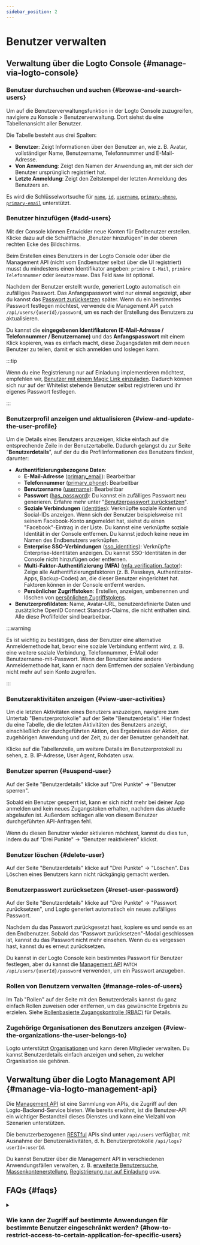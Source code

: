 ```yaml
---
sidebar_position: 2
---
```


# Benutzer verwalten

## Verwaltung über die Logto Console \{#manage-via-logto-console}

### Benutzer durchsuchen und suchen \{#browse-and-search-users}

Um auf die Benutzerverwaltungsfunktion in der Logto Console zuzugreifen, navigiere zu <CloudLink to="/users">Konsole > Benutzerverwaltung</CloudLink>.
Dort siehst du eine Tabellenansicht aller Benutzer.

Die Tabelle besteht aus drei Spalten:

- **Benutzer**: Zeigt Informationen über den Benutzer an, wie z. B. Avatar, vollständiger Name, Benutzername, Telefonnummer und E-Mail-Adresse.
- **Von Anwendung**: Zeigt den Namen der Anwendung an, mit der sich der Benutzer ursprünglich registriert hat.
- **Letzte Anmeldung**: Zeigt den Zeitstempel der letzten Anmeldung des Benutzers an.

Es wird die Schlüsselwortsuche für [`name`](/user-management/user-data#name), [`id`](/user-management/user-data#id), [`username`](/user-management/user-data#username), [`primary-phone`](/user-management/user-data#primary_phone), [`primary-email`](/user-management/user-data#primary_email) unterstützt.

### Benutzer hinzufügen \{#add-users}

Mit der Console können Entwickler neue Konten für Endbenutzer erstellen. Klicke dazu auf die Schaltfläche „Benutzer hinzufügen“ in der oberen rechten Ecke des Bildschirms.

Beim Erstellen eines Benutzers in der Logto Console oder über die Management API (nicht vom Endbenutzer selbst über die UI registriert) musst du mindestens einen Identifikator angeben: `primäre E-Mail`, `primäre Telefonnummer` oder `Benutzername`. Das Feld `Name` ist optional.

Nachdem der Benutzer erstellt wurde, generiert Logto automatisch ein zufälliges Passwort. Das Anfangspasswort wird nur einmal angezeigt, aber du kannst das [Passwort zurücksetzen](./manage-users#reset-user-password) später. Wenn du ein bestimmtes Passwort festlegen möchtest, verwende die Management API `patch /api/users/{userId}/password`, um es nach der Erstellung des Benutzers zu aktualisieren.

Du kannst die **eingegebenen Identifikatoren (E-Mail-Adresse / Telefonnummer / Benutzername)** und das **Anfangspasswort** mit einem Klick kopieren, was es einfach macht, diese Zugangsdaten mit dem neuen Benutzer zu teilen, damit er sich anmelden und loslegen kann.

:::tip

Wenn du eine Registrierung nur auf Einladung implementieren möchtest, empfehlen wir, [Benutzer mit einem Magic Link einzuladen](/end-user-flows/sign-up-and-sign-in/disable-user-registration#option-1-invite-user-with-magic-link-recommended). Dadurch können sich nur auf der Whitelist stehende Benutzer selbst registrieren und ihr eigenes Passwort festlegen.

:::

### Benutzerprofil anzeigen und aktualisieren \{#view-and-update-the-user-profile}

Um die Details eines Benutzers anzuzeigen, klicke einfach auf die entsprechende Zeile in der Benutzertabelle. Dadurch gelangst du zur Seite "**Benutzerdetails**", auf der du die Profilinformationen des Benutzers findest, darunter:

- **Authentifizierungsbezogene Daten**:
  - **E-Mail-Adresse** ([primary_email](/user-management/user-data#primary_email)): Bearbeitbar
  - **Telefonnummer** ([primary_phone](/user-management/user-data#primary_phone)): Bearbeitbar
  - **Benutzername** ([username](/user-management/user-data#username)): Bearbeitbar
  - **Passwort** ([has_password](/user-management/user-data#has_password)): Du kannst ein zufälliges Passwort neu generieren. Erfahre mehr unter "[Benutzerpasswort zurücksetzen](#reset-user-password)".
  - **Soziale Verbindungen** ([identities](/user-management/user-data#social-identities)): Verknüpfte soziale Konten und Social-IDs anzeigen. Wenn sich der Benutzer beispielsweise mit seinem Facebook-Konto angemeldet hat, siehst du einen "Facebook"-Eintrag in der Liste. Du kannst eine verknüpfte soziale Identität in der Console entfernen. Du kannst jedoch keine neue im Namen des Endbenutzers verknüpfen.
  - **Enterprise SSO-Verbindungen** ([sso_identities](/user-management/user-data#sso-identities)): Verknüpfte Enterprise-Identitäten anzeigen. Du kannst SSO-Identitäten in der Console nicht hinzufügen oder entfernen.
  - **Multi-Faktor-Authentifizierung (MFA)** ([mfa_verification_factor](/user-management/user-data#mfa_verification_factors)): Zeige alle Authentifizierungsfaktoren (z. B. Passkeys, Authenticator-Apps, Backup-Codes) an, die dieser Benutzer eingerichtet hat. Faktoren können in der Console entfernt werden.
  - **Persönlicher Zugriffstoken**: Erstellen, anzeigen, umbenennen und löschen von [persönlichen Zugriffstokens](/user-management/personal-access-token).
- **Benutzerprofildaten**: Name, Avatar-URL, benutzerdefinierte Daten und zusätzliche OpenID Connect Standard-Claims, die nicht enthalten sind. Alle diese Profilfelder sind bearbeitbar.

:::warning

Es ist wichtig zu bestätigen, dass der Benutzer eine alternative Anmeldemethode hat, bevor eine soziale Verbindung entfernt wird, z. B. eine weitere soziale Verbindung, Telefonnummer, E-Mail oder Benutzername-mit-Passwort. Wenn der Benutzer keine andere Anmeldemethode hat, kann er nach dem Entfernen der sozialen Verbindung nicht mehr auf sein Konto zugreifen.

:::

### Benutzeraktivitäten anzeigen \{#view-user-activities}

Um die letzten Aktivitäten eines Benutzers anzuzeigen, navigiere zum Untertab "Benutzerprotokolle" auf der Seite "Benutzerdetails". Hier findest du eine Tabelle, die die letzten Aktivitäten des Benutzers anzeigt, einschließlich der durchgeführten Aktion, des Ergebnisses der Aktion, der zugehörigen Anwendung und der Zeit, zu der der Benutzer gehandelt hat.

Klicke auf die Tabellenzeile, um weitere Details im Benutzerprotokoll zu sehen, z. B. IP-Adresse, User Agent, Rohdaten usw.

### Benutzer sperren \{#suspend-user}

Auf der Seite "Benutzerdetails" klicke auf "Drei Punkte" -> "Benutzer sperren".

Sobald ein Benutzer gesperrt ist, kann er sich nicht mehr bei deiner App anmelden und kein neues Zugangstoken erhalten, nachdem das aktuelle abgelaufen ist. Außerdem schlagen alle von diesem Benutzer durchgeführten API-Anfragen fehl.

Wenn du diesen Benutzer wieder aktivieren möchtest, kannst du dies tun, indem du auf "Drei Punkte" -> "Benutzer reaktivieren" klickst.

### Benutzer löschen \{#delete-user}

Auf der Seite "Benutzerdetails" klicke auf "Drei Punkte" -> "Löschen". Das Löschen eines Benutzers kann nicht rückgängig gemacht werden.

### Benutzerpasswort zurücksetzen \{#reset-user-password}

Auf der Seite "Benutzerdetails" klicke auf "Drei Punkte" -> "Passwort zurücksetzen", und Logto generiert automatisch ein neues zufälliges Passwort.

Nachdem du das Passwort zurückgesetzt hast, kopiere es und sende es an den Endbenutzer. Sobald das "Passwort zurücksetzen"-Modal geschlossen ist, kannst du das Passwort nicht mehr einsehen. Wenn du es vergessen hast, kannst du es erneut zurücksetzen.

Du kannst in der Logto Console kein bestimmtes Passwort für Benutzer festlegen, aber du kannst die [Management API](/integrate-logto/interact-with-management-api) `PATCH /api/users/{userId}/password` verwenden, um ein Passwort anzugeben.

### Rollen von Benutzern verwalten \{#manage-roles-of-users}

Im Tab "Rollen" auf der Seite mit den Benutzerdetails kannst du ganz einfach Rollen zuweisen oder entfernen, um das gewünschte Ergebnis zu erzielen. Siehe [Rollenbasierte Zugangskontrolle (RBAC)](/authorization/role-based-access-control) für Details.

### Zugehörige Organisationen des Benutzers anzeigen \{#view-the-organizations-the-user-belongs-to}

Logto unterstützt [Organisationen](/organizations/organization-management) und kann deren Mitglieder verwalten. Du kannst Benutzerdetails einfach anzeigen und sehen, zu welcher Organisation sie gehören.

## Verwaltung über die Logto Management API \{#manage-via-logto-management-api}

Die [Management API](/concepts/core-service/#management-api) ist eine Sammlung von APIs, die Zugriff auf den Logto-Backend-Service bieten. Wie bereits erwähnt, ist die Benutzer-API ein wichtiger Bestandteil dieses Dienstes und kann eine Vielzahl von Szenarien unterstützen.

Die benutzerbezogenen [RESTful](https://en.wikipedia.org/wiki/Representational_state_transfer) APIs sind unter `/api/users` verfügbar, mit Ausnahme der Benutzeraktivitäten, d. h. Benutzerprotokolle `/api/logs?userId=:userId`.

Du kannst Benutzer über die Management API in verschiedenen Anwendungsfällen verwalten, z. B. [erweiterte Benutzersuche](/user-management/advanced-user-search), [Massenkontenerstellung](https://openapi.logto.io/operation/operation-createuser), [Registrierung nur auf Einladung](/end-user-flows/sign-up-and-sign-in/disable-user-registration) usw.

## FAQs \{#faqs}

<details>

<summary>

### Wie kann der Zugriff auf bestimmte Anwendungen für bestimmte Benutzer eingeschränkt werden? \{#how-to-restrict-access-to-certain-application-for-specific-users}

</summary>

Aufgrund der [Omni-sign-in](https://logto.io/products/omni-sign-in)-Natur von Logto ist es nicht darauf ausgelegt, den Benutzerzugriff auf bestimmte Anwendungen vor der Authentifizierung einzuschränken.
Du kannst jedoch weiterhin anwendungsspezifische Benutzerrollen und Berechtigungen entwerfen, um deine API-Ressourcen zu schützen, und Berechtigungen beim API-Zugriff nach erfolgreicher Benutzeranmeldung validieren.
Siehe Autorisierung: [Rollenbasierte Zugangskontrolle (RBAC)](/authorization/role-based-access-control) für weitere Informationen.

</details>
